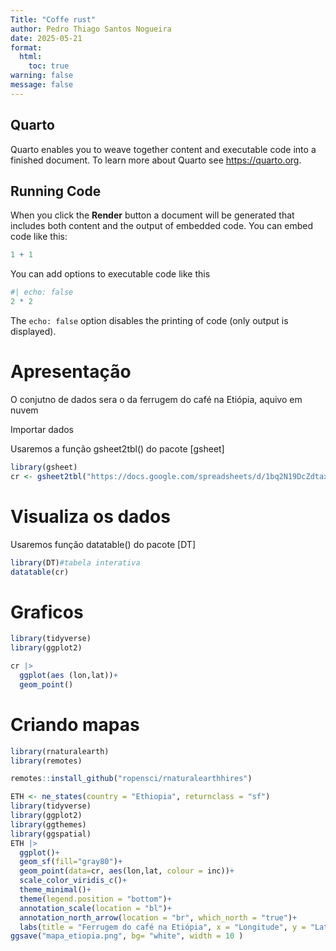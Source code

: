 ```yaml
---
Title: "Coffe rust"
author: Pedro Thiago Santos Nogueira 
date: 2025-05-21
format:
  html:
    toc: true
warning: false
message: false
---
```


## Quarto

Quarto enables you to weave together content and executable code into a finished document. To learn more about Quarto see <https://quarto.org>.

## Running Code

When you click the **Render** button a document will be generated that includes both content and the output of embedded code. You can embed code like this:

```r
1 + 1
```

You can add options to executable code like this

```r
#| echo: false
2 * 2
```

The `echo: false` option disables the printing of code (only output is displayed).

# Apresentação

O conjutno de dados sera o da ferrugem do café na Etiópia, aquivo em nuvem

Importar dados

Usaremos a função gsheet2tbl() do pacote \[gsheet\]

```r
library(gsheet)
cr <- gsheet2tbl("https://docs.google.com/spreadsheets/d/1bq2N19DcZdtax2fQW9OHSGMR0X2__Z9T/edit?gid=1871397229#gid=1871397229")


```

# Visualiza os dados

Usaremos função datatable() do pacote \[DT\]

```r
library(DT)#tabela interativa
datatable(cr)
```

# Graficos

```r
library(tidyverse)
library(ggplot2)

cr |> 
  ggplot(aes (lon,lat))+
  geom_point()
```

# Criando mapas

```r
library(rnaturalearth)
library(remotes)

remotes::install_github("ropensci/rnaturalearthhires")

ETH <- ne_states(country = "Ethiopia", returnclass = "sf")
library(tidyverse)
library(ggplot2)
library(ggthemes)
library(ggspatial)
ETH |> 
  ggplot()+
  geom_sf(fill="gray80")+
  geom_point(data=cr, aes(lon,lat, colour = inc))+
  scale_color_viridis_c()+
  theme_minimal()+
  theme(legend.position = "bottom")+
  annotation_scale(location = "bl")+
  annotation_north_arrow(location = "br", which_north = "true")+
  labs(title = "Ferrugem do café na Etiópia", x = "Longitude", y = "Latitude", subtitle = "levantamento em fazendas", caption = "Fonte: Nogueira PTS et al. (2025)", colour = "Incidência(%)")
ggsave("mapa_etiopia.png", bg= "white", width = 10 )
```
